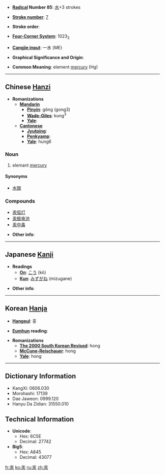 * '''[[Wiktionary:Chinese radical index| Radical]] Number 85''': [[Wiktionary:Chinese radical index 水|水]]+3 strokes

* '''[[Wiktionary:Chinese total strokes index|Stroke number]]''': [[Wiktionary:Chinese total strokes index 7|7]]

* '''Stroke order''': 

* '''[[Wiktionary:Chinese four corner index|Four-Corner System]]''': 1023<sub>2</sub>

* '''[[Wiktionary:Chinese Cangjie index|Cangjie input]]''': 一水 (ME)

* '''Graphical Significance and Origin''': 

* '''Common Meaning''': element [[mercury]] (Hg)

----

== Chinese [[Hanzi]] ==

* '''Romanizations'''
** '''[[Mandarin]]'''
*** '''[[Pinyin]]''': gǒng (gong3)
*** '''[[Wade-Giles]]''': kung<sup>3</sup>
*** '''[[Yale]]''': 
** '''[[Cantonese]]'''
*** '''[[Jyutping]]''':
*** '''[[Penkyamp]]''': 
*** '''[[Yale]]''': hung6

===Noun===
# elemant [[mercury]]

====Synonyms====
*[[水银]]

===Compounds===
*[[汞弧灯]]
*[[汞极电池]]
*[[汞中毒]]

* '''Other info''': 

----

== Japanese [[Kanji]] ==

* '''Readings'''
** '''[[On]]''': [[こう]] (kō)
** '''[[Kun]]''': [[みずがね]] (mizugane)

* '''Other info''':  

----

== Korean [[Hanja]] ==

* '''[[Hangeul]]''': 홍

* '''[[Eumhun]] reading''': 

* '''Romanizations'''
** '''[[The 2000 South Korean Revised Romanization|The 2000 South Korean Revised]]''': hong
** '''[[McCune-Reischauer]]''': hong
** '''[[Yale]]''': hong

----

== Dictionary Information ==

* KangXi: 0606.030
* Morohashi: 17139
* Dae Jaweon: 0999.120
* Hanyu Da Zidian: 31550.010

== Technical Information ==

* '''Unicode''':
** Hex: 6C5E
** Decimal: 27742
* '''Big5''':
** Hex: A845
** Decimal: 43077

[[fr:汞]]
[[ko:汞]]
[[ru:汞]]
[[zh:汞]]